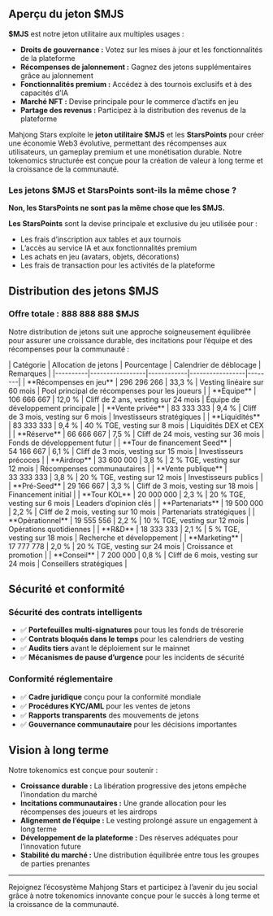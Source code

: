 
## Aperçu du jeton $MJS

**$MJS** est notre jeton utilitaire aux multiples usages :
- **Droits de gouvernance :** Votez sur les mises à jour et les fonctionnalités de la plateforme
- **Récompenses de jalonnement :** Gagnez des jetons supplémentaires grâce au jalonnement
- **Fonctionnalités premium :** Accédez à des tournois exclusifs et à des capacités d’IA
- **Marché NFT :** Devise principale pour le commerce d’actifs en jeu
- **Partage des revenus :** Participez à la distribution des revenus de la plateforme

Mahjong Stars exploite le **jeton utilitaire $MJS** et les **StarsPoints** pour créer une économie Web3 évolutive, permettant des récompenses aux utilisateurs, un gameplay premium et une monétisation durable. Notre tokenomics structurée est conçue pour la création de valeur à long terme et la croissance de la communauté.

### Les jetons $MJS et StarsPoints sont-ils la même chose ?

**Non, les StarsPoints ne sont pas la même chose que les $MJS.**

<Callout type="info">

**Les StarsPoints** sont la devise principale et exclusive du jeu utilisée pour :
- Les frais d’inscription aux tables et aux tournois
- L’accès au service IA et aux fonctionnalités premium
- Les achats en jeu (avatars, objets, décorations)
- Les frais de transaction pour les activités de la plateforme

</Callout>


## Distribution des jetons $MJS

### Offre totale : 888 888 888 $MJS

Notre distribution de jetons suit une approche soigneusement équilibrée pour assurer une croissance durable, des incitations pour l’équipe et des récompenses pour la communauté :

<Card className='mt-4'>
| Catégorie | Allocation de jetons | Pourcentage | Calendrier de déblocage | Remarques |
|----------|-----------------|------------|-----------------|--------|
| **Récompenses en jeu** | 296 296 266 | 33,3 % | Vesting linéaire sur 60 mois | Pool principal de récompenses pour les joueurs |
| **Équipe** | 106 666 667 | 12,0 % | Cliff de 2 ans, vesting sur 24 mois | Équipe de développement principale |
| **Vente privée** | 83 333 333 | 9,4 % | Cliff de 3 mois, vesting sur 6 mois | Investisseurs stratégiques |
| **Liquidités** | 83 333 333 | 9,4 % | 40 % TGE, vesting sur 8 mois | Liquidités DEX et CEX |
| **Réserve** | 66 666 667 | 7,5 % | Cliff de 24 mois, vesting sur 36 mois | Fonds de développement futur |
| **Tour de financement Seed** | 54 166 667 | 6,1 % | Cliff de 3 mois, vesting sur 15 mois | Investisseurs précoces |
| **Airdrop** | 33 600 000 | 3,8 % | 2 % TGE, vesting sur 12 mois | Récompenses communautaires |
| **Vente publique** | 33 333 333 | 3,8 % | 20 % TGE, vesting sur 12 mois | Investisseurs publics |
| **Pré-Seed** | 29 166 667 | 3,3 % | Cliff de 3 mois, vesting sur 18 mois | Financement initial |
| **Tour KOL** | 20 000 000 | 2,3 % | 20 % TGE, vesting sur 6 mois | Leaders d’opinion clés |
| **Partenariats** | 19 500 000 | 2,2 % | Cliff de 2 mois, vesting sur 10 mois | Partenariats stratégiques |
| **Opérationnel** | 19 555 556 | 2,2 % | 10 % TGE, vesting sur 12 mois | Opérations quotidiennes |
| **R&D** | 18 333 333 | 2,1 % | 5 % TGE, vesting sur 18 mois | Recherche et développement |
| **Marketing** | 17 777 778 | 2,0 % | 20 % TGE, vesting sur 24 mois | Croissance et promotion |
| **Conseil** | 7 200 000 | 0,8 % | Cliff de 6 mois, vesting sur 24 mois | Conseillers stratégiques |
</Card>

## Sécurité et conformité

### Sécurité des contrats intelligents
- ✅ **Portefeuilles multi-signatures** pour tous les fonds de trésorerie
- ✅ **Contrats bloqués dans le temps** pour les calendriers de vesting
- ✅ **Audits tiers** avant le déploiement sur le mainnet
- ✅ **Mécanismes de pause d’urgence** pour les incidents de sécurité

### Conformité réglementaire
- ✅ **Cadre juridique** conçu pour la conformité mondiale
- ✅ **Procédures KYC/AML** pour les ventes de jetons
- ✅ **Rapports transparents** des mouvements de jetons
- ✅ **Gouvernance communautaire** pour les décisions importantes

## Vision à long terme

Notre tokenomics est conçue pour soutenir :
- **Croissance durable :** La libération progressive des jetons empêche l’inondation du marché
- **Incitations communautaires :** Une grande allocation pour les récompenses des joueurs et les airdrops
- **Alignement de l’équipe :** Le vesting prolongé assure un engagement à long terme
- **Développement de la plateforme :** Des réserves adéquates pour l’innovation future
- **Stabilité du marché :** Une distribution équilibrée entre tous les groupes de parties prenantes

---

Rejoignez l’écosystème Mahjong Stars et participez à l’avenir du jeu social grâce à notre tokenomics innovante conçue pour le succès à long terme et la croissance de la communauté.